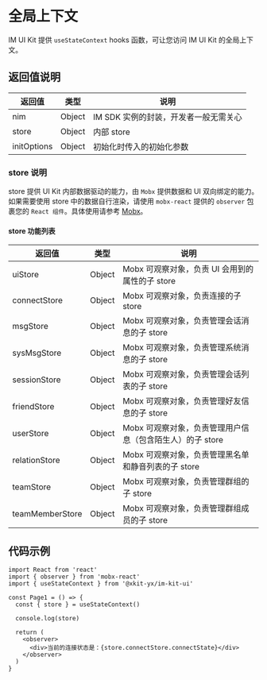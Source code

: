 
<Meta title="IM UI Kit/全局上下文" />

# 全局上下文

IM UI Kit 提供 `useStateContext` hooks 函数，可让您访问 IM UI Kit 的全局上下文。

## 返回值说明

| 返回值      | 类型   | 说明                                  |
| ----------- | ------ | ------------------------------------- |
| nim         | Object | IM SDK 实例的封装，开发者一般无需关心 |
| store       | Object | 内部 store                            |
| initOptions | Object | 初始化时传入的初始化参数              |

### store 说明

store 提供 UI Kit 内部数据驱动的能力，由 `Mobx` 提供数据和 UI 双向绑定的能力。如果需要使用 store 中的数据自行渲染，请使用 `mobx-react` 提供的 `observer` 包裹您的 `React 组件`。具体使用请参考 [Mobx](https://zh.mobx.js.org/README.html)。

#### store 功能列表

| 返回值          | 类型   | 说明                                                      |
| --------------- | ------ | --------------------------------------------------------- |
| uiStore         | Object | Mobx 可观察对象，负责 UI 会用到的属性的子 store           |
| connectStore    | Object | Mobx 可观察对象，负责连接的子 store                       |
| msgStore        | Object | Mobx 可观察对象，负责管理会话消息的子 store               |
| sysMsgStore     | Object | Mobx 可观察对象，负责管理系统消息的子 store               |
| sessionStore    | Object | Mobx 可观察对象，负责管理会话列表的子 store               |
| friendStore     | Object | Mobx 可观察对象，负责管理好友信息的子 store               |
| userStore       | Object | Mobx 可观察对象，负责管理用户信息（包含陌生人）的子 store |
| relationStore   | Object | Mobx 可观察对象，负责管理黑名单和静音列表的子 store       |
| teamStore       | Object | Mobx 可观察对象，负责管理群组的子 store                   |
| teamMemberStore | Object | Mobx 可观察对象，负责管理群组成员的子 store               |

## 代码示例

```tsx
import React from 'react'
import { observer } from 'mobx-react'
import { useStateContext } from '@xkit-yx/im-kit-ui'

const Page1 = () => {
  const { store } = useStateContext()

  console.log(store)

  return (
    <observer>
      <div>当前的连接状态是：{store.connectStore.connectState}</div>
    </observer>
  )
}
```
